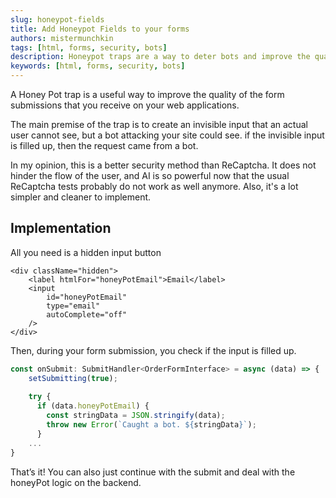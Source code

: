 ```yaml
---
slug: honeypot-fields
title: Add Honeypot Fields to your forms
authors: mistermunchkin
tags: [html, forms, security, bots]
description: Honeypot traps are a way to deter bots and improve the quality of your form submissions on your web application
keywords: [html, forms, security, bots]
---
```


A Honey Pot trap is a useful way to improve the quality of the form submissions that you receive on your web applications. 

<!-- truncate -->

The main premise of the trap is to create an invisible input that an actual user cannot see, but a bot attacking your site could see. if the invisible input is filled up, then the request came from a bot.

In my opinion, this is a better security method than ReCaptcha. It does not hinder the flow of the user, and AI is so powerful now that the usual ReCaptcha tests probably do not work as well anymore. Also, it's a lot simpler and cleaner to implement.

## Implementation
All you need is a hidden input button
```markup title='Hidden input using TailwindCSS'
<div className="hidden">
    <label htmlFor="honeyPotEmail">Email</label>
    <input 
        id="honeyPotEmail" 
        type="email" 
        autoComplete="off" 
    />
</div>
```

Then, during your form submission, you check if the input is filled up.
```typescript title='Honeypot logic during form submit'
const onSubmit: SubmitHandler<OrderFormInterface> = async (data) => { 
    setSubmitting(true);
    
    try {
      if (data.honeyPotEmail) {
        const stringData = JSON.stringify(data);
        throw new Error(`Caught a bot. ${stringData}`);
      }
    ...
}
```

That’s it! You can also just continue with the submit and deal with the honeyPot logic on the backend.
